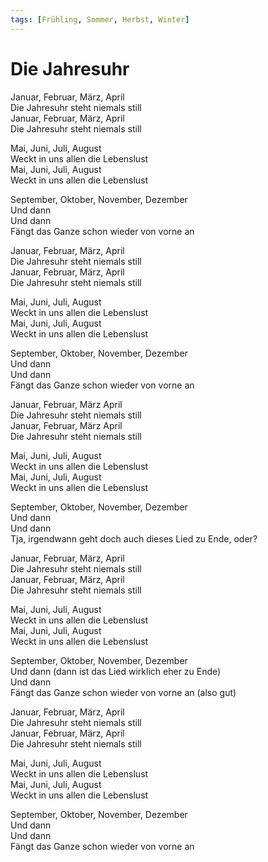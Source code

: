 ```yaml
---
tags: [Frühling, Sommer, Herbst, Winter]
---
```


# Die Jahresuhr

Januar, Februar, März, April  
Die Jahresuhr steht niemals still  
Januar, Februar, März, April  
Die Jahresuhr steht niemals still  
  
Mai, Juni, Juli, August  
Weckt in uns allen die Lebenslust  
Mai, Juni, Juli, August  
Weckt in uns allen die Lebenslust  
  
September, Oktober, November, Dezember  
Und dann  
Und dann  
Fängt das Ganze schon wieder von vorne an  
  
Januar, Februar, März, April  
Die Jahresuhr steht niemals still  
Januar, Februar, März, April  
Die Jahresuhr steht niemals still  
  
  
Mai, Juni, Juli, August  
Weckt in uns allen die Lebenslust  
Mai, Juni, Juli, August  
Weckt in uns allen die Lebenslust  
  
September, Oktober, November, Dezember  
Und dann  
Und dann  
Fängt das Ganze schon wieder von vorne an  
  
Januar, Februar, März April  
Die Jahresuhr steht niemals still  
Januar, Februar, März April  
Die Jahresuhr steht niemals still  
  
Mai, Juni, Juli, August  
Weckt in uns allen die Lebenslust  
Mai, Juni, Juli, August  
Weckt in uns allen die Lebenslust  
  
September, Oktober, November, Dezember  
Und dann  
Und dann  
Tja, irgendwann geht doch auch dieses Lied zu Ende, oder?  
  
  
Januar, Februar, März, April  
Die Jahresuhr steht niemals still  
Januar, Februar, März, April  
Die Jahresuhr steht niemals still  
  
Mai, Juni, Juli, August  
Weckt in uns allen die Lebenslust  
Mai, Juni, Juli, August  
Weckt in uns allen die Lebenslust  
  
September, Oktober, November, Dezember  
Und dann (dann ist das Lied wirklich eher zu Ende)  
Und dann  
Fängt das Ganze schon wieder von vorne an (also gut)  
  
Januar, Februar, März, April  
Die Jahresuhr steht niemals still  
Januar, Februar, März, April  
Die Jahresuhr steht niemals still  
  
Mai, Juni, Juli, August  
Weckt in uns allen die Lebenslust  
Mai, Juni, Juli, August  
Weckt in uns allen die Lebenslust  
  
September, Oktober, November, Dezember  
Und dann  
Und dann  
Fängt das Ganze schon wieder von vorne an  
